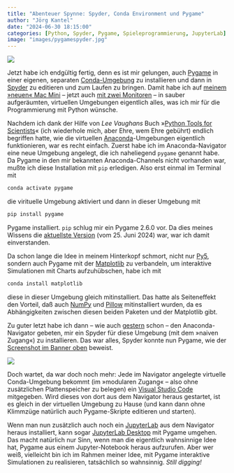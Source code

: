 ```yaml
---
title: "Abenteuer Spynne: Spyder, Conda Environment und Pygame"
author: "Jörg Kantel"
date: "2024-06-30 18:15:00"
categories: [Python, Spyder, Pygame, Spieleprogrammierung, JupyterLab]
image: "images/pygamespyder.jpg"
---
```


[![](images/pygamespyder-b.jpg)](https://www.flickr.com/photos/schockwellenreiter/53825996374/)

Jetzt habe ich endgültig fertig, denn es ist mir gelungen, auch [Pygame](http://cognitiones.kantel-chaos-team.de/multimedia/spieleprogrammierung/pygame.html) in einer eigenen, separaten [Conda-Umgebung](https://kantel.github.io/posts/2024062502_python_envs/) zu installieren und dann in [Spyder](http://cognitiones.kantel-chaos-team.de/programmierung/python/spyder.html) zu editieren und zum Laufen zu bringen. Damit habe ich auf [meinem »neuen« Mac Mini](https://kantel.github.io/posts/2024062301_mac_mini/) -- jetzt auch [mit zwei Monitoren](https://kantel.github.io/posts/2024062601_2_monitore/) -- in sauber aufgeräumten, virtuellen Umgebungen eigentlich alles, was ich mir für die Programmierung mit Python wünsche.

Nachdem ich dank der Hilfe von *Lee Vaughans* Buch »[Python Tools for Scientists](https://nostarch.com/python-tools-scientists)« (ich wiederhole mich, aber Ehre, wem Ehre gebührt) endlich begriffen hatte, wie die virtuellen [Anaconda](http://cognitiones.kantel-chaos-team.de/programmierung/python/anaconda.html)-Umgebungen eigentlich funktionieren, war es recht einfach. Zuerst habe ich im Anaconda-Navigator eine neue Umgebung angelegt, die ich naheliegend `pygame` genannt habe. Da Pygame in den mir bekannten Anaconda-Channels nicht vorhanden war, mußte ich diese Installation mit `pip` erledigen. Also erst einmal im Terminal mit

~~~bash
conda activate pygame
~~~

die virituelle Umgebung aktiviert und dann in dieser Umgebung mit

~~~bash
pip install pygame
~~~

Pygame installiert. `pip` schlug mir ein Pygame 2.6.0 vor. Da dies meines Wissens die [aktuellste Version](https://www.pygame.org/news/2024/6/pygame-2-6-0) (vom 25. Juni 2024) war, war ich damit einverstanden.

Da schon lange die Idee in meinem Hinterkopf schmort, nicht nur [Py5](http://cognitiones.kantel-chaos-team.de/programmierung/creativecoding/processing/py5.html), sondern auch Pygame mit der [Matplotlib](http://cognitiones.kantel-chaos-team.de/programmierung/python/matplotlib.html) zu verbandeln, um interaktive Simulationen mit Charts aufzuhübschen, habe ich mit

~~~bash
conda install matplotlib
~~~

diese in dieser Umgebung gleich mitinstalliert. Das hatte als Seiteneffekt den Vorteil, daß auch [NumPy](http://cognitiones.kantel-chaos-team.de/programmierung/python/numpy.html) und [Pillow](http://cognitiones.kantel-chaos-team.de/programmierung/python/pillow.html) mitinstalliert wurden, da es Abhängigkeiten zwischen diesen beiden Paketen und der Matplotlib gibt.

Zu guter letzt habe ich dann -- wie auch [gestern](https://kantel.github.io/posts/2024062901_conda_py5_spyder/) schon -- den Anaconda-Navigator gebeten, mir ein Spyder für diese Umgebung (mit dem »naiven Zugang«) zu installieren. Das war alles, Spyder konnte nun Pygame, wie der [Screenshot im Banner oben](https://www.flickr.com/photos/schockwellenreiter/53825996374/) beweist.

[![](images/pygamevscode.jpg)](https://www.flickr.com/photos/schockwellenreiter/53826046554/)

Doch wartet, da war doch noch mehr: Jede im Navigator angelegte virtuelle Conda-Umgebung bekommt (im »modularen Zugang« -- also ohne zusätzlichen Plattenspeicher zu belegen) ein [Visual Studio Code](http://cognitiones.kantel-chaos-team.de/produktivitaet/visualstudiocode.html) mitgegeben. Wird dieses von dort aus dem Navigator heraus gestartet, ist es gleich in der virtuellen Umgebung zu Hause (und kann dann ohne Klimmzüge natürlich auch Pygame-Skripte editieren und starten).

Wenn man nun zusätzlich auch noch ein [JupyterLab](http://cognitiones.kantel-chaos-team.de/programmierung/python/jupyterlab.html) aus dem Navigator heraus installiert, kann sogar [JupyterLab Desktop](http://cognitiones.kantel-chaos-team.de/programmierung/python/jupyterlabdesktop.html) mit Pygame umgehen. Das macht natürlich nur Sinn, wenn man die eigentlich wahnsinnige Idee hat, Pygame aus einem Jupyter-Notebook heraus aufzurufen. Aber wer weiß, vielleicht bin ich im Rahmen meiner Idee, mit Pygame interaktive Simulationen zu realisieren, tatsächlich so wahnsinnig. *Still digging!*